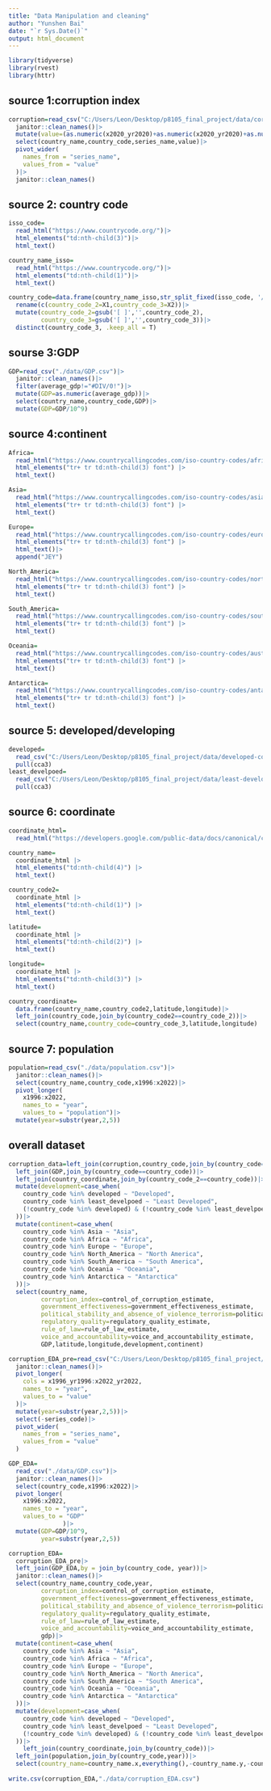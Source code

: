 ```yaml
---
title: "Data Manipulation and cleaning"
author: "Yunshen Bai"
date: "`r Sys.Date()`"
output: html_document
---
```


```r
library(tidyverse)
library(rvest)
library(httr)

```

## source 1:corruption index

```r
corruption=read_csv("C:/Users/Leon/Desktop/p8105_final_project/data/corruption_index.csv")|>
  janitor::clean_names()|>
  mutate(value=(as.numeric(x2020_yr2020)+as.numeric(x2020_yr2020)+as.numeric(x2020_yr2020))/3)|>
  select(country_name,country_code,series_name,value)|>
  pivot_wider(
    names_from = "series_name",
    values_from = "value"
  )|>
  janitor::clean_names()
```

## source 2: country code
```r
isso_code=
  read_html("https://www.countrycode.org/")|>
  html_elements("td:nth-child(3)")|>
  html_text()

country_name_isso=
  read_html("https://www.countrycode.org/")|>
  html_elements("td:nth-child(1)")|>
  html_text()

country_code=data.frame(country_name_isso,str_split_fixed(isso_code, '/',2))|>
  rename(c(country_code_2=X1,country_code_3=X2))|>
  mutate(country_code_2=gsub('[ ]','',country_code_2),
         country_code_3=gsub('[ ]','',country_code_3))|>
  distinct(country_code_3, .keep_all = T)
```

## sourse 3:GDP

```r
GDP=read_csv("./data/GDP.csv")|>
  janitor::clean_names()|>
  filter(average_gdp!="#DIV/0!")|>
  mutate(GDP=as.numeric(average_gdp))|>
  select(country_name,country_code,GDP)|>
  mutate(GDP=GDP/10^9)
```

## source 4:continent
```r
Africa=
  read_html("https://www.countrycallingcodes.com/iso-country-codes/africa-codes.php") |>
  html_elements("tr+ tr td:nth-child(3) font") |>
  html_text()

Asia=
  read_html("https://www.countrycallingcodes.com/iso-country-codes/asia-codes.php") |>
  html_elements("tr+ tr td:nth-child(3) font") |>
  html_text()

Europe=
  read_html("https://www.countrycallingcodes.com/iso-country-codes/europe-codes.php") |>
  html_elements("tr+ tr td:nth-child(3) font") |>
  html_text()|>
  append("JEY")

North_America=
  read_html("https://www.countrycallingcodes.com/iso-country-codes/north-america-codes.php") |>
  html_elements("tr+ tr td:nth-child(3) font") |>
  html_text()

South_America=
  read_html("https://www.countrycallingcodes.com/iso-country-codes/south-america-codes.php") |>
  html_elements("tr+ tr td:nth-child(3) font") |>
  html_text()

Oceania=
  read_html("https://www.countrycallingcodes.com/iso-country-codes/australia-codes.php") |>
  html_elements("tr+ tr td:nth-child(3) font") |>
  html_text()

Antarctica=
  read_html("https://www.countrycallingcodes.com/iso-country-codes/antarctica-codes.php") |>
  html_elements("tr+ tr td:nth-child(3) font") |>
  html_text()
```



## source 5: developed/developing

```r
developed=
  read_csv("C:/Users/Leon/Desktop/p8105_final_project/data/developed-countries-2023.csv")|>
  pull(cca3)
least_develpoed=
  read_csv("C:/Users/Leon/Desktop/p8105_final_project/data/least-developed-countries-2023.csv")|>
  pull(cca3)
```

## source 6: coordinate
```r
coordinate_html=
  read_html("https://developers.google.com/public-data/docs/canonical/countries_csv?hl=en")

country_name=
  coordinate_html |>
  html_elements("td:nth-child(4)") |>
  html_text()

country_code2=
  coordinate_html |>
  html_elements("td:nth-child(1)") |>
  html_text() 

latitude=
  coordinate_html |>
  html_elements("td:nth-child(2)") |>
  html_text()

longitude=
  coordinate_html |>
  html_elements("td:nth-child(3)") |>
  html_text()

country_coordinate=
  data.frame(country_name,country_code2,latitude,longitude)|>
  left_join(country_code,join_by(country_code2==country_code_2))|>
  select(country_name,country_code=country_code_3,latitude,longitude)
```

## source 7: population

```r
population=read_csv("./data/population.csv")|>
  janitor::clean_names()|>
  select(country_name,country_code,x1996:x2022)|>
  pivot_longer(
    x1996:x2022,
    names_to = "year",
    values_to = "population")|>
  mutate(year=substr(year,2,5))
```


## overall dataset
```r
corruption_data=left_join(corruption,country_code,join_by(country_code==country_code_3))|>
  left_join(GDP,join_by(country_code==country_code))|>
  left_join(country_coordinate,join_by(country_code_2==country_code))|>
  mutate(development=case_when(
    country_code %in% developed ~ "Developed",
    country_code %in% least_develpoed ~ "Least Developed",
    (!country_code %in% developed) & (!country_code %in% least_develpoed) ~ "Developing"
  ))|>
  mutate(continent=case_when(
    country_code %in% Asia ~ "Asia",
    country_code %in% Africa ~ "Africa",
    country_code %in% Europe ~ "Europe",
    country_code %in% North_America ~ "North America",
    country_code %in% South_America ~ "South America",
    country_code %in% Oceania ~ "Oceania",
    country_code %in% Antarctica ~ "Antarctica"
  ))|>
  select(country_name,
         corruption_index=control_of_corruption_estimate,
         government_effectiveness=government_effectiveness_estimate,
         political_stability_and_absence_of_violence_terrorism=political_stability_and_absence_of_violence_terrorism_estimate,
         regulatory_quality=regulatory_quality_estimate,
         rule_of_law=rule_of_law_estimate,
         voice_and_accountability=voice_and_accountability_estimate,
         GDP,latitude,longitude,development,continent)
```


```r
corruption_EDA_pre=read_csv("C:/Users/Leon/Desktop/p8105_final_project/data/corruption_index.csv")|>
  janitor::clean_names()|>
  pivot_longer(
    cols = x1996_yr1996:x2022_yr2022,
    names_to = "year",
    values_to = "value"
  )|>
  mutate(year=substr(year,2,5))|>
  select(-series_code)|>
  pivot_wider(
    names_from = "series_name",
    values_from = "value"
  )

GDP_EDA=
  read_csv("./data/GDP.csv")|>
  janitor::clean_names()|>
  select(country_code,x1996:x2022)|>
  pivot_longer(
    x1996:x2022,
    names_to = "year",
    values_to = "GDP"
               )|>
  mutate(GDP=GDP/10^9,
         year=substr(year,2,5))

corruption_EDA=
  corruption_EDA_pre|>
  left_join(GDP_EDA,by = join_by(country_code, year))|>
  janitor::clean_names()|>
  select(country_name,country_code,year,
         corruption_index=control_of_corruption_estimate,
         government_effectiveness=government_effectiveness_estimate,
         political_stability_and_absence_of_violence_terrorism=political_stability_and_absence_of_violence_terrorism_estimate,
         regulatory_quality=regulatory_quality_estimate,
         rule_of_law=rule_of_law_estimate,
         voice_and_accountability=voice_and_accountability_estimate,
         gdp)|>
  mutate(continent=case_when(
    country_code %in% Asia ~ "Asia",
    country_code %in% Africa ~ "Africa",
    country_code %in% Europe ~ "Europe",
    country_code %in% North_America ~ "North America",
    country_code %in% South_America ~ "South America",
    country_code %in% Oceania ~ "Oceania",
    country_code %in% Antarctica ~ "Antarctica"
  ))|>
  mutate(development=case_when(
    country_code %in% developed ~ "Developed",
    country_code %in% least_develpoed ~ "Least Developed",
    (!country_code %in% developed) & (!country_code %in% least_develpoed) ~ "Developing"
  ))|>
    left_join(country_coordinate,join_by(country_code))|>
  left_join(population,join_by(country_code,year))|>
  select(country_name=country_name.x,everything(),-country_name.y,-country_name)
  
write.csv(corruption_EDA,"./data/corruption_EDA.csv")

```



